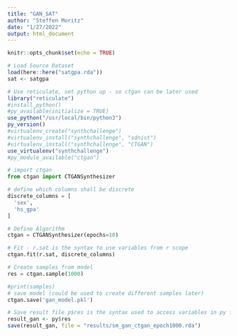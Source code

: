 ```yaml
---
title: "GAN_SAT"
author: "Steffen Moritz"
date: "1/27/2022"
output: html_document
---
```


```r
knitr::opts_chunk$set(echo = TRUE)
```


```r
# Load Source Dataset
load(here::here("satgpa.rda"))
sat <- satgpa
```

```r
# Use reticulate, set python up - so ctgan can be later used
library("reticulate")
#install_python()
#py_available(initialize = TRUE)
use_python("/usr/local/bin/python3")
py_version()
#virtualenv_create("synthchallenge")
#virtualenv_install("synthchallenge", "sdnist")
#virtualenv_install("synthchallenge", "CTGAN")
use_virtualenv("synthchallenge")
#py_module_available("ctgan")
```

```python
# import ctgan
from ctgan import CTGANSynthesizer

# define which columns shall be discrete
discrete_columns = [
  'sex',
  'hs_gpa'
]

# Define Algorithm
ctgan = CTGANSynthesizer(epochs=10)

# Fit - r.sat is the syntax to use variables from r scope 
ctgan.fit(r.sat, discrete_columns)

# Create samples from model
res = ctgan.sample(1000)

#print(samples)
# save model (could be used to create different samples later)
ctgan.save('gan_model.pkl')
```

```r
# Save result file p$res is the syntax used to access variables in py from r
result_gan <- py$res
save(result_gan, file = "results/sm_gan_ctgan_epoch1000.rda")
```

